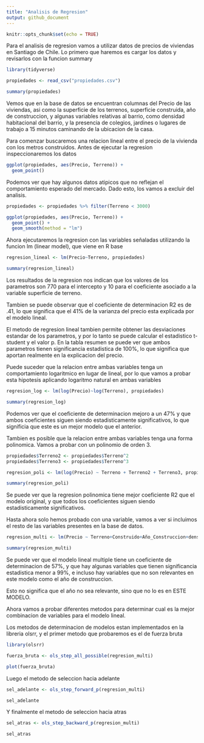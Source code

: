 ```yaml
---
title: "Analisis de Regresion"
output: github_document
---
```


```r
knitr::opts_chunk$set(echo = TRUE)
```

Para el analisis de regresion vamos a utilizar datos de precios de viviendas en Santiago de Chile. Lo primero que haremos es cargar los datos y revisarlos con la funcion summary

```r
library(tidyverse)

propiedades <- read_csv("propiedades.csv")

summary(propiedades)
```
Vemos que en la base de datos se encuentran columnas del Precio de las viviendas, asi como la superficie de los terrenos, superficie construida, año de construccion, y algunas variables relativas al barrio, como densidad habitacional del barrio, y la presencia de colegios, jardines o lugares de trabajo a 15 minutos caminando de la ubicacion de la casa. 

Para comenzar buscaremos una relacion lineal entre el precio de la vivienda con los metros construidos. Antes de ejecutar la regresion inspeccionaremos los datos


```r
ggplot(propiedades, aes(Precio, Terreno)) + 
  geom_point()


```

Podemos ver que hay algunos datos atipicos que no reflejan el comportamiento esperado del mercado. Dado esto, los vamos a excluir del analisis.

```r
propiedades <- propiedades %>% filter(Terreno < 3000)

ggplot(propiedades, aes(Precio, Terreno)) + 
  geom_point() +
  geom_smooth(method = "lm")

```

Ahora ejecutaremos la regresion con las variables señaladas utilizando la funcion lm (linear model), que viene en R base

```r
regresion_lineal <- lm(Precio~Terreno, propiedades)

summary(regresion_lineal)
```

Los resultados de la regresion nos indican que los valores de los parametros son 770 para el intercepto y 10 para el coeficiente asociado a la variable superficie de terreno.

Tambien se puede observar que el coeficiente de determinacion R2 es de .41, lo que significa que el 41% de la varianza del precio esta explicada por el modelo lineal. 

El metodo de regresion lineal tambien permite obtener las desviaciones estandar de los parametros, y por lo tanto se puede calcular el estadistico t-student y el valor p. En la tabla resumen se puede ver que ambos parametros tienen significancia estadistica de 100%, lo que significa que aportan realmente en la explicacion del precio.

Puede suceder que la relacion entre ambas variables tenga un comportamiento logaritmico en lugar de lineal, por lo que vamos a probar esta hipotesis aplicando logaritmo natural en ambas variables

```r

regresion_log <- lm(log(Precio)~log(Terreno), propiedades)

summary(regresion_log)

```

Podemos ver que el coeficiente de determinacion mejoro a un 47% y que ambos coeficientes siguen siendo estadisticamente significativos, lo que significia que este es un mejor modelo que el anterior. 

Tambien es posible que la relacion entre ambas variables tenga una forma polinomica. Vamos a probar con un polinomio de orden 3. 

```r

propiedades$Terreno2 <- propiedades$Terreno^2
propiedades$Terreno3 <- propiedades$Terreno^3

regresion_poli <- lm(log(Precio) ~ Terreno + Terreno2 + Terreno3, propiedades)

summary(regresion_poli)

```

Se puede ver que la regresion polinomica tiene mejor coeficiente R2 que el modelo original, y que todos los coeficientes siguen siendo estadisticamente significativos. 

Hasta ahora solo hemos probado con una variable, vamos a ver si incluimos el resto de las variables presentes en la base de datos. 

```r

regresion_multi <- lm(Precio ~ Terreno+Construido+Año_Construccion+densidad_barrio+colegio_15m + jardin_15m + trabajo_15m , propiedades)

summary(regresion_multi)

```

Se puede ver que el modelo lineal multiple tiene un coeficiente de determinacion de 57%, y que hay algunas variables que tienen significancia estadistica menor a 99%, e incluso hay variables que no son relevantes en este modelo como el año de construccion. 

Esto no significa que el año no sea relevante, sino que no lo es en ESTE MODELO. 

Ahora vamos a probar diferentes metodos para determinar cual es la mejor combinacion de variables para el modelo lineal.

Los metodos de determinacion de modelos estan implementados en la libreria olsrr, y el primer metodo que probaremos es el de fuerza bruta

```r
library(olsrr)

fuerza_bruta <- ols_step_all_possible(regresion_multi)

plot(fuerza_bruta)

```

Luego el metodo de seleccion hacia adelante
```r
sel_adelante <- ols_step_forward_p(regresion_multi)

sel_adelante


```

Y finalmente el metodo de  seleccion hacia atras
```r
sel_atras <- ols_step_backward_p(regresion_multi)

sel_atras

```



